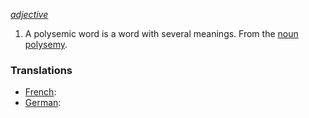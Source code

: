 ''[[adjective]]''

#A polysemic word is a word with several meanings. From the [[noun]] [[polysemy]].


===Translations===
*[[French]]: [[]]
*[[German]]: [[]]